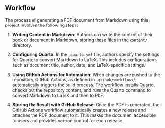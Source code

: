 ## Workflow

The process of generating a PDF document from Markdown using this project involves the following steps:

1. **Writing Content in Markdown**: Authors can write the content of their book or document in Markdown, storing these files in the `content/` directory.

2. **Configuring Quarto**: In the `_quarto.yml` file, authors specify the settings for Quarto to convert Markdown to LaTeX. This includes configurations such as document title, author, date, and LaTeX-specific settings.

3. **Using GitHub Actions for Automation**: When changes are pushed to the repository, GitHub Actions, as defined in `.github/workflows/`, automatically triggers the build process. The workflow installs Quarto, checks out the repository content, and runs the Quarto command to convert Markdown to LaTeX and then to PDF.

4. **Storing the Result with GitHub Release**: Once the PDF is generated, the GitHub Actions workflow automatically creates a new release and attaches the PDF document to it. This makes the document accessible to users and provides version control for each release.
